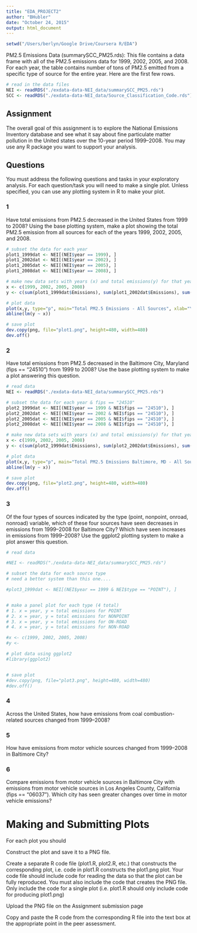 ```yaml
---
title: "EDA_PROJECT2"
author: "BHubler"
date: "October 24, 2015"
output: html_document
---
```

```r
setwd("/Users/berlyn/Google Drive/Coursera R/EDA")
```

PM2.5 Emissions Data (summarySCC_PM25.rds): This file contains a data frame with all of the PM2.5 emissions data for 1999, 2002, 2005, and 2008. For each year, the table contains number of tons of PM2.5 emitted from a specific type of source for the entire year. Here are the first few rows.

```r
# read in the data files
NEI <- readRDS("./exdata-data-NEI_data/summarySCC_PM25.rds")
SCC <- readRDS("./exdata-data-NEI_data/Source_Classification_Code.rds")
```

## Assignment

The overall goal of this assignment is to explore the National Emissions Inventory database and see what it say about fine particulate matter pollution in the United states over the 10-year period 1999–2008. You may use any R package you want to support your analysis.

## Questions

You must address the following questions and tasks in your exploratory analysis. For each question/task you will need to make a single plot. Unless specified, you can use any plotting system in R to make your plot.

### 1
Have total emissions from PM2.5 decreased in the United States from 1999 to 2008? Using the base plotting system, make a plot showing the total PM2.5 emission from all sources for each of the years 1999, 2002, 2005, and 2008.

```r
# subset the data for each year
plot1_1999dat <- NEI[(NEI$year == 1999), ]
plot1_2002dat <- NEI[(NEI$year == 2002), ]
plot1_2005dat <- NEI[(NEI$year == 2005), ]
plot1_2008dat <- NEI[(NEI$year == 2008), ]

# make new data sets with years (x) and total emissions(y) for that year
x <- c(1999, 2002, 2005, 2008)
y <- c(sum(plot1_1999dat$Emissions), sum(plot1_2002dat$Emissions), sum(plot1_2005dat$Emissions), sum(plot1_2008dat$Emissions))

# plot data
plot(x,y, type="p", main="Total PM2.5 Emissions - All Sources", xlab="Year", ylab="Total PM2.5 Emissions [tons]")
abline(lm(y ~ x))

# save plot
dev.copy(png, file="plot1.png", height=480, width=480)
dev.off()
```

### 2
Have total emissions from PM2.5 decreased in the Baltimore City, Maryland (fips == "24510") from 1999 to 2008? Use the base plotting system to make a plot answering this question.

```r
# read data
NEI <- readRDS("./exdata-data-NEI_data/summarySCC_PM25.rds")

# subset the data for each year & fips == "24510"
plot2_1999dat <- NEI[(NEI$year == 1999 & NEI$fips == "24510"), ]
plot2_2002dat <- NEI[(NEI$year == 2002 & NEI$fips == "24510"), ]
plot2_2005dat <- NEI[(NEI$year == 2005 & NEI$fips == "24510"), ]
plot2_2008dat <- NEI[(NEI$year == 2008 & NEI$fips == "24510"), ]

# make new data sets with years (x) and total emissions(y) for that year & region
x <- c(1999, 2002, 2005, 2008)
y <- c(sum(plot2_1999dat$Emissions), sum(plot2_2002dat$Emissions), sum(plot2_2005dat$Emissions), sum(plot2_2008dat$Emissions))

# plot data
plot(x,y, type="p", main="Total PM2.5 Emissions Baltimore, MD - All Sources", xlab="Year", ylab="Total PM2.5 Emissions [tons]")
abline(lm(y ~ x))

# save plot
dev.copy(png, file="plot2.png", height=480, width=480)
dev.off()

```

### 3
Of the four types of sources indicated by the type (point, nonpoint, onroad, nonroad) variable, which of these four sources have seen decreases in emissions from 1999–2008 for Baltimore City? Which have seen increases in emissions from 1999–2008? Use the ggplot2 plotting system to make a plot answer this question.

```r
# read data

#NEI <- readRDS("./exdata-data-NEI_data/summarySCC_PM25.rds")

# subset the data for each source type
# need a better system than this one....

#plot3_1999dat <- NEI[(NEI$year == 1999 & NEI$type == "POINT"), ]


# make a panel plot for each type (4 total)
# 1. x = year, y = total emissions for POINT
# 2. x = year, y = total emissions for NONPOINT
# 3. x = year, y = total emissions for ON-ROAD
# 4. x = year, y = total emissions for NON-ROAD

#x <- c(1999, 2002, 2005, 2008)
#y <- 

# plot data using ggplot2
#library(ggplot2)


# save plot
#dev.copy(png, file="plot3.png", height=480, width=480)
#dev.off()

```


### 4
Across the United States, how have emissions from coal combustion-related sources changed from 1999–2008?

### 5
How have emissions from motor vehicle sources changed from 1999–2008 in Baltimore City?

### 6
Compare emissions from motor vehicle sources in Baltimore City with emissions from motor vehicle sources in Los Angeles County, California (fips == "06037"). Which city has seen greater changes over time in motor vehicle emissions?


# Making and Submitting Plots

For each plot you should

Construct the plot and save it to a PNG file.

Create a separate R code file (plot1.R, plot2.R, etc.) that constructs the corresponding plot, i.e. code in plot1.R constructs the plot1.png plot. Your code file should include code for reading the data so that the plot can be fully reproduced. You must also include the code that creates the PNG file. Only include the code for a single plot (i.e. plot1.R should only include code for producing plot1.png)

Upload the PNG file on the Assignment submission page

Copy and paste the R code from the corresponding R file into the text box at the appropriate point in the peer assessment.